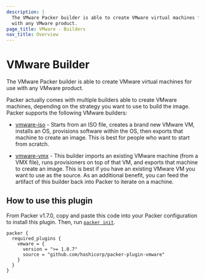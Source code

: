 ```yaml
---
description: |
  The VMware Packer builder is able to create VMware virtual machines for use
  with any VMware product.
page_title: VMware - Builders
nav_title: Overview
---
```


# VMware Builder

The VMware Packer builder is able to create VMware virtual machines for use
with any VMware product.

Packer actually comes with multiple builders able to create VMware machines,
depending on the strategy you want to use to build the image. Packer supports
the following VMware builders:

- [vmware-iso](/docs/builders/vmware-iso) - Starts from an ISO file,
  creates a brand new VMware VM, installs an OS, provisions software within
  the OS, then exports that machine to create an image. This is best for
  people who want to start from scratch.

- [vmware-vmx](/docs/builders/vmware-vmx) - This builder imports an
  existing VMware machine (from a VMX file), runs provisioners on top of that
  VM, and exports that machine to create an image. This is best if you have
  an existing VMware VM you want to use as the source. As an additional
  benefit, you can feed the artifact of this builder back into Packer to
  iterate on a machine.

## How to use this plugin

From Packer v1.7.0, copy and paste this code into your Packer configuration to install this plugin.
Then, run [`packer init`](/docs/commands/init).

```hcl
packer {
  required_plugins {
    vmware = {
      version = ">= 1.0.7"
      source = "github.com/hashicorp/packer-plugin-vmware"
    }
  }
}
```
